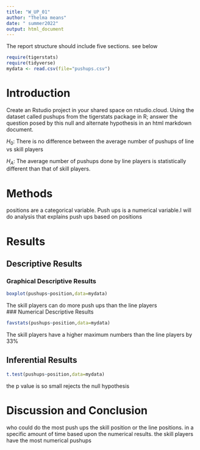 ```yaml
---
title: "W_UP_01"
author: "Thelma means"
date: " summer2022"
output: html_document
---
```




The report structure should include five sections.  see below



```r
require(tigerstats)
require(tidyverse)
mydata <- read.csv(file="pushups.csv")
```

# Introduction

<!--In this section you explain what you are trying to show. Where did the data come from? What is the research or other question you are trying to answer?!-->

Create an Rstudio project in your shared space on rstudio.cloud.  Using the dataset called pushups from the tigerstats package in R; answer the question posed by this null and alternate hypothesis in an html markdown document.

$H_0$: There is no difference between the average number of pushups of line vs skill players

$H_A$: The average number of pushups done by line players is statistically different than that of skill players.

# Methods

<!--Decide on your methods: use "variable analysis" or other appropriate descriptors. Make sure to choose at least one graphical method and at least one numerical method.!-->
positions are a categorical variable. Push ups is a numerical variable.I will do analysis  that explains push ups based on positions


# Results

<!--Divide this section into two sub-sections: One for your descriptive results and one for your inferential results.!-->

## Descriptive Results

### Graphical Descriptive Results
```r
boxplot(pushups~position,data=mydata)
```
<!--Graphical results here. Make sure to show your code. Provide appropriate labels for axes, giving units if possible, and provide a good title for the graph, too. Use the graphical results to describe the patterns if any that exist in the data as focused toward the research question!-->

The skill players can do more push ups than the line players  
### Numerical Descriptive Results




<!--Numerical results go here. Use the numerical results to describe the patterns if any that exist in the data as focused toward the research question!-->
```r


favstats(pushups~position,data=mydata)
```
The skill players have a higher maximum numbers than the line players by 33%  



## Inferential Results


```r
t.test(pushups~position,data=mydata)
```
 the p value is so small rejects the null hypothesis
 
 
 
 


<!--State hypothesis clearly. Make sure your discussion of the inferential test covers all the aspects that the test output produces, such as test statistic, p-value etc. Make a decision about the null hypothesis, explain the assumptions on which the selected test/procedure was based, and why the chosen procedure satisfys the assumptions and is appropriate to answer the research question!-->


# Discussion and Conclusion

who could do the most push ups the skill position or the line positions. in a specific amount of time based upon the numerical results. the skill players have the most numerical pushups



<!--Discussion and conclusion here. If you found a relationship be sure to consider whether the relationship occurs because one of the variavbles causes the other, or whether they perhasps are related for some other reason. Watch the chapter 6 videos from the GeorgeTown videos collection.!-->

